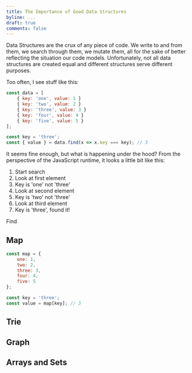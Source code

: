 ```yaml
---
title: The Importance of Good Data Structures
byline: ...
draft: true
comments: false
---
```


Data Structures are the crux of any piece of code.
We write to and from them, we search through them, we mutate them, all for the sake of better reflecting the situation our code models.
Unfortunately, not all data structures are created equal and different structures serve different purposes.

Too often, I see stuff like this:

```javascript
const data = [
    { key: 'one', value: 1 }
    { key: 'two', value: 2 }
    { key: 'three', value: 3 }
    { key: 'four', value: 4 }
    { key: 'five', value: 5 }
];

const key = 'three';
const { value } = data.find(x => x.key === key); // 3
```

It seems fine enough, but what is happening under the hood?
From the perspective of the JavaScript runtime, it looks a little bit like this:

1. Start search
1. Look at first element
1. Key is 'one' not 'three'
1. Look at second element
1. Key is 'two' not 'three'
1. Look at third element
1. Key is 'three', found it!

Find 

## Map

```javascript
const map = {
    one: 1,
    two: 2,
    three: 3,
    four: 4,
    five: 5
};

const key = 'three';
const value = map[key]; // 3
```

## Trie

## Graph

## Arrays and Sets

## 
